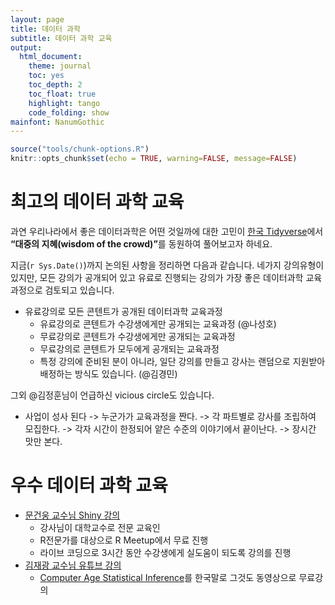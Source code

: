 ```yaml
---
layout: page
title: 데이터 과학
subtitle: 데이터 과학 교육
output:
  html_document: 
    theme: journal
    toc: yes
    toc_depth: 2
    toc_float: true
    highlight: tango
    code_folding: show
mainfont: NanumGothic
---
```



``` r
source("tools/chunk-options.R")
knitr::opts_chunk$set(echo = TRUE, warning=FALSE, message=FALSE)
```

# 최고의 데이터 과학 교육 {#data-science-education}

과연 우리나라에서 좋은 데이터과학은 어떤 것일까에 대한 고민이 [한국 Tidyverse](https://www.facebook.com/groups/1404219106509417)에서 
**"대중의 지혜(wisdom of the crowd)"**를 동원하여 풀어보고자 하네요.

지금(`r Sys.Date()`)까지 논의된 사항을 정리하면 다음과 같습니다.
네가지 강의유형이 있지만, 모든 강의가 공개되어 있고 유료로 진행되는 강의가 가장 좋은 데이터과학 교육과정으로 검토되고 있습니다. 

- 유료강의로 모든 콘텐트가 공개된 데이터과학 교육과정 
    - 유료강의로 콘텐트가 수강생에게만 공개되는 교육과정 (@나성호)
    - 무료강의로 콘텐트가 수강생에게만 공개되는 교육과정
    - 무료강의로 콘텐트가 모두에게 공개되는 교육과정
    - 특정 강의에 준비된 분이 아니라, 일단 강의를 만들고 강사는 랜덤으로 지원받아 배정하는 방식도 있습니다. (@김경민)

그외 @김정훈님이 언급하신 vicious circle도 있습니다.

- 사업이 성사 된다 -> 누군가가 교육과정을 짠다. -> 각 파트별로 강사를 조립하여 모집한다. -> 각자 시간이 한정되어 얕은 수준의 이야기에서 끝이난다. -> 장시간 맛만 본다.

# 우수 데이터 과학 교육 {#data-science-lecture}

- [문건웅 교수님 Shiny 강의](https://github.com/cardiomoon/shinyLecture2)
    + 강사님이 대학교수로 전문 교육인
    + R전문가를 대상으로 R Meetup에서 무료 진행
    + 라이브 코딩으로 3시간 동안 수강생에게 실도움이 되도록 강의를 진행
- [김재광 교수님 유튜브 강의](https://www.youtube.com/channel/UC9K0bDBTcuzvQK72Tftn-VA)
    + [Computer Age Statistical Inference](https://web.stanford.edu/~hastie/CASI/)를 한국말로 그것도 동영상으로 무료강의
